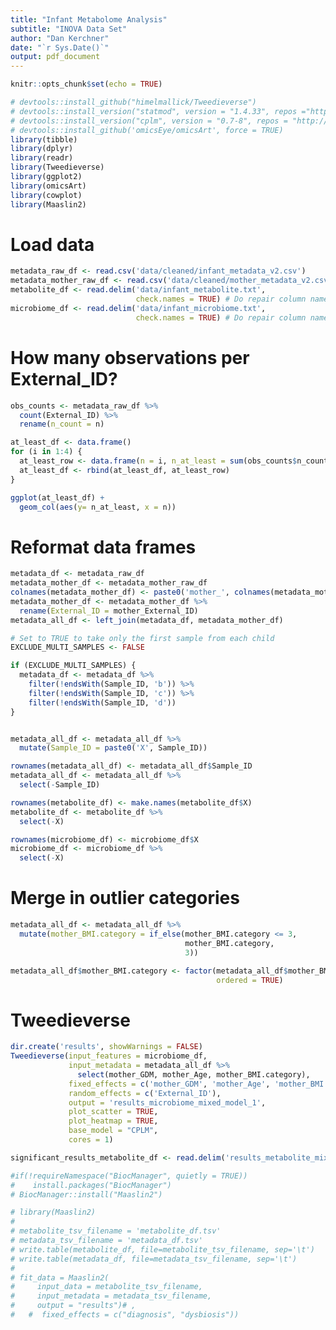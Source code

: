 ```yaml
---
title: "Infant Metabolome Analysis"
subtitle: "INOVA Data Set"
author: "Dan Kerchner"
date: "`r Sys.Date()`"
output: pdf_document
---
```


```r
knitr::opts_chunk$set(echo = TRUE)
```

```r
# devtools::install_github("himelmallick/Tweedieverse")
# devtools::install_version("statmod", version = "1.4.33", repos ="http://cran.us.r-project.org")
# devtools::install_version("cplm", version = "0.7-8", repos = "http://cran.us.r-project.org")
# devtools::install_github('omicsEye/omicsArt', force = TRUE)
library(tibble)
library(dplyr)
library(readr)
library(Tweedieverse)
library(ggplot2)
library(omicsArt)
library(cowplot)
library(Maaslin2)
```

# Load data 
```r
metadata_raw_df <- read.csv('data/cleaned/infant_metadata_v2.csv')
metadata_mother_raw_df <- read.csv('data/cleaned/mother_metadata_v2.csv')
metabolite_df <- read.delim('data/infant_metabolite.txt',
                            check.names = TRUE) # Do repair column names
microbiome_df <- read.delim('data/infant_microbiome.txt',
                            check.names = TRUE) # Do repair column names
```
# How many observations per External_ID?

```r
obs_counts <- metadata_raw_df %>%
  count(External_ID) %>%
  rename(n_count = n)

at_least_df <- data.frame()
for (i in 1:4) {
  at_least_row <- data.frame(n = i, n_at_least = sum(obs_counts$n_count >= i))
  at_least_df <- rbind(at_least_df, at_least_row)
}

ggplot(at_least_df) +
  geom_col(aes(y= n_at_least, x = n))

```

# Reformat data frames 

```r
metadata_df <- metadata_raw_df
metadata_mother_df <- metadata_mother_raw_df
colnames(metadata_mother_df) <- paste0('mother_', colnames(metadata_mother_df))
metadata_mother_df <- metadata_mother_df %>%
  rename(External_ID = mother_External_ID)
metadata_all_df <- left_join(metadata_df, metadata_mother_df)

# Set to TRUE to take only the first sample from each child
EXCLUDE_MULTI_SAMPLES <- FALSE

if (EXCLUDE_MULTI_SAMPLES) {
  metadata_df <- metadata_df %>%
    filter(!endsWith(Sample_ID, 'b')) %>%
    filter(!endsWith(Sample_ID, 'c')) %>%
    filter(!endsWith(Sample_ID, 'd'))
}


metadata_all_df <- metadata_all_df %>%
  mutate(Sample_ID = paste0('X', Sample_ID))

rownames(metadata_all_df) <- metadata_all_df$Sample_ID
metadata_all_df <- metadata_all_df %>%
  select(-Sample_ID)

rownames(metabolite_df) <- make.names(metabolite_df$X)
metabolite_df <- metabolite_df %>%
  select(-X)

rownames(microbiome_df) <- microbiome_df$X
microbiome_df <- microbiome_df %>%
  select(-X)

```
# Merge in outlier categories
```r
metadata_all_df <- metadata_all_df %>%
  mutate(mother_BMI.category = if_else(mother_BMI.category <= 3,
                                       mother_BMI.category,
                                       3))

metadata_all_df$mother_BMI.category <- factor(metadata_all_df$mother_BMI.category,
                                              ordered = TRUE)
```

# Tweedieverse

```r

dir.create('results', showWarnings = FALSE)
Tweedieverse(input_features = microbiome_df,
             input_metadata = metadata_all_df %>%
               select(mother_GDM, mother_Age, mother_BMI.category), 
             fixed_effects = c('mother_GDM', 'mother_Age', 'mother_BMI.category'),
             random_effects = c('External_ID'),
             output = 'results_microbiome_mixed_model_1',
             plot_scatter = TRUE,
             plot_heatmap = TRUE,
             base_model = "CPLM",
             cores = 1)
```
```r
significant_results_metabolite_df <- read.delim('results_metabolite_mixed_model_1/significant_results.tsv')
```


```r
#if(!requireNamespace("BiocManager", quietly = TRUE))
#    install.packages("BiocManager")
# BiocManager::install("Maaslin2")
```

```r
# library(Maaslin2)
# 
# metabolite_tsv_filename = 'metabolite_df.tsv'
# metadata_tsv_filename = 'metadata_df.tsv'
# write.table(metabolite_df, file=metabolite_tsv_filename, sep='\t')
# write.table(metadata_df, file=metadata_tsv_filename, sep='\t')
# 
# fit_data = Maaslin2(
#     input_data = metabolite_tsv_filename, 
#     input_metadata = metadata_tsv_filename, 
#     output = "results")# , 
#   #  fixed_effects = c("diagnosis", "dysbiosis"))
```

